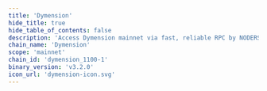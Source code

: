 ```yaml
---
title: 'Dymension'
hide_title: true
hide_table_of_contents: false
description: 'Access Dymension mainnet via fast, reliable RPC by NODERS — no limits, Omnichain-ready, and built for scalable Web3'
chain_name: 'Dymension'
scope: 'mainnet'
chain_id: 'dymension_1100-1'
binary_version: 'v3.2.0'
icon_url: 'dymension-icon.svg'
---
```



<ChainLayout>
  <ChainHero
    name="Dymension"
    iconUrl="img/dymension-icon.svg"
    bgColor="#dbb447"
    scope="mainnet"
    chainId="dymension_1100-1"
    nodeVersion="v3.2.0"
    token="DYM"
    stakeUrl="https://wallet.keplr.app/?modal=staking&chain=dymension_1100-1&validator_address=dymvaloper1ta56hcqaxj55wu8emarnw090gk5uq4366uz572&step_id=3&action_id=stake"
    restakeUrl="https://restake.app/dymension/dymvaloper1ta56hcqaxj55wu8emarnw090gk5uq4366uz572"
    websiteUrl="https://dymension.xyz/"
    githubUrl="https://github.com/dymensionxyz"
    xUrl="https://twitter.com/dymension"
    discordUrl="https://discord.gg/dymension"
  />

  <ProductLinks
    appUrl="https://dymensionhub.org"
    appImageUrl="img/products/dymension-app.png"
    explorerUrl=""
    explorerImageUrl="img/products/dymension-exp.png"
    faucetUrl=""
  />

  <ToolsGrid
    chainName="dymension"
    scope="mainnet"
    showInstall={true}
    showUpgrade={true}
    showGenesis={true}
    showCli={true}
    showEndpoints={true}
    showStateSync={true}
    showSnapshot={true}
    showLivePeers={true}
    showSeed={true}
    showAddressBook={true}
    showExplorersList={false}
    showPublicEndpoints={false}
    showUsefulTools={false}
    showUpgradeWatcher={false}
  />

</ChainLayout>
